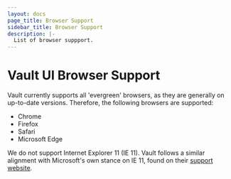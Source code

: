 ```yaml
---
layout: docs
page_title: Browser Support
sidebar_title: Browser Support
description: |-
  List of browser suppport.
---
```


# Vault UI Browser Support

Vault currently supports all 'evergreen' browsers, as they are generally on up-to-date versions. Therefore, the following browsers are supported:

- Chrome
- Firefox
- Safari
- Microsoft Edge

We do not support Internet Explorer 11 (IE 11). Vault follows a similar alignment with Microsoft's own stance on IE 11, found on their [support website](https://docs.microsoft.com/en-US/lifecycle/faq/internet-explorer-microsoft-edge).
